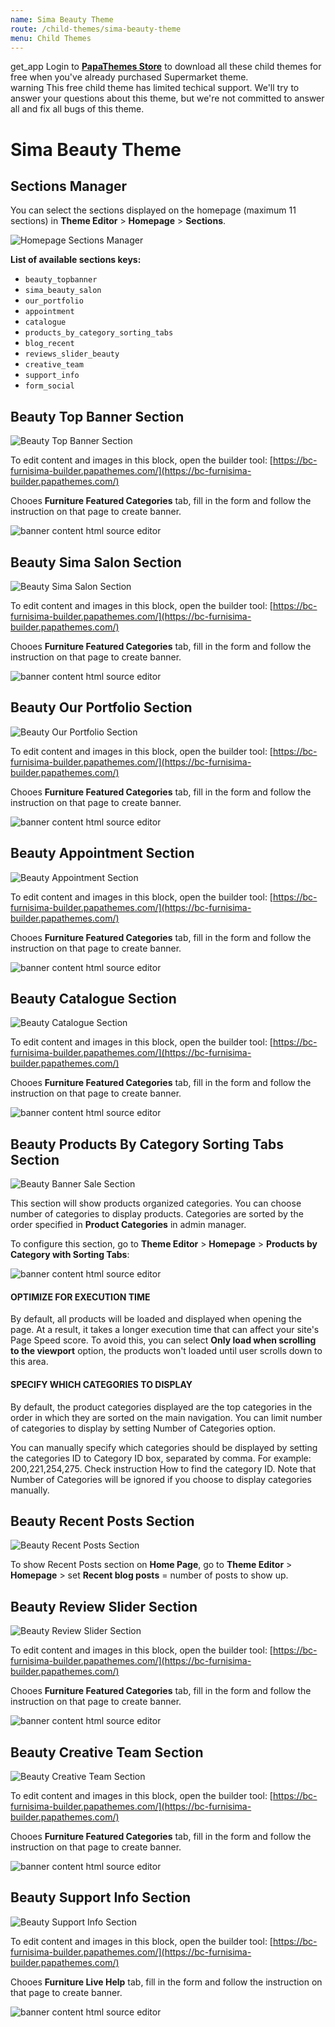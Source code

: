 ```yaml
---
name: Sima Beauty Theme
route: /child-themes/sima-beauty-theme
menu: Child Themes
---
```


<div class="alert alert-info">
    <span class="material-icons">get_app</span> Login to <strong><a href="https://themestore.papathemes.com/bigcommerce" target="_blank">PapaThemes Store</a></strong> to download all these child themes for free when you've already purchased Supermarket theme.
</div>
<div class="alert alert-warning">
    <span class="material-icons">warning</span> This free child theme has limited techical support. We'll try to answer your questions about this theme, but we're not committed to answer all and fix all bugs of this theme.
</div>


# Sima Beauty Theme

## Sections Manager

You can select the sections displayed on the homepage (maximum 11 sections) in **Theme Editor** > **Homepage** > **Sections**.

![Homepage Sections Manager](../img/homepage-beauty-sections-manager.png)


**List of available sections keys:**

* `beauty_topbanner`
* `sima_beauty_salon`
* `our_portfolio`
* `appointment`
* `catalogue`
* `products_by_category_sorting_tabs`
* `blog_recent`
* `reviews_slider_beauty`
* `creative_team`
* `support_info`
* `form_social`


## Beauty Top Banner Section

![Beauty Top Banner Section](../img/sections/beauty-top-banner-section.png)

To edit content and images in this block, open the builder tool: [https://bc-furnisima-builder.papathemes.com/](https://bc-furnisima-builder.papathemes.com/)

Chooes __Furniture Featured Categories__ tab, fill in the form and follow the instruction on that page to create banner.

![banner content html source editor](../img/beauty-top-banner-section-code.png)

## Beauty Sima Salon Section

![Beauty Sima Salon Section](../img/sections/beauty-sima-salon-section.png)

To edit content and images in this block, open the builder tool: [https://bc-furnisima-builder.papathemes.com/](https://bc-furnisima-builder.papathemes.com/)

Chooes __Furniture Featured Categories__ tab, fill in the form and follow the instruction on that page to create banner.

![banner content html source editor](../img/beauty-sima-salon-section-code.png)

## Beauty Our Portfolio Section

![Beauty Our Portfolio Section](../img/sections/beauty-our-portfolio-section.png)

To edit content and images in this block, open the builder tool: [https://bc-furnisima-builder.papathemes.com/](https://bc-furnisima-builder.papathemes.com/)

Chooes __Furniture Featured Categories__ tab, fill in the form and follow the instruction on that page to create banner.

![banner content html source editor](../img/beauty-our-portfolio-section-code.png)

## Beauty Appointment Section

![Beauty Appointment Section](../img/sections/beauty-appointment-section.png)

To edit content and images in this block, open the builder tool: [https://bc-furnisima-builder.papathemes.com/](https://bc-furnisima-builder.papathemes.com/)

Chooes __Furniture Featured Categories__ tab, fill in the form and follow the instruction on that page to create banner.

![banner content html source editor](../img/beauty-appointment-section-code.png)

## Beauty Catalogue Section

![Beauty Catalogue Section](../img/sections/beauty-catalogue-section.png)

To edit content and images in this block, open the builder tool: [https://bc-furnisima-builder.papathemes.com/](https://bc-furnisima-builder.papathemes.com/)

Chooes __Furniture Featured Categories__ tab, fill in the form and follow the instruction on that page to create banner.

![banner content html source editor](../img/beauty-catalogue-section-code.png)

## Beauty Products By Category Sorting Tabs Section

![Beauty Banner Sale Section](../img/sections/beauty-products-by-category-sorting-tabs-section.png)

This section will show products organized categories. You can choose number of categories to display products. Categories are sorted by the order specified in **Product Categories** in admin manager.

To configure this section, go to **Theme Editor** > **Homepage** > **Products by Category with Sorting Tabs**:

![banner content html source editor](../img/banner-products-by-category-sorting-tabs-source-editor.png)

#### OPTIMIZE FOR EXECUTION TIME

By default, all products will be loaded and displayed when opening the page. At a result, it takes a longer execution time that can affect your site's Page Speed score. To avoid this, you can select **Only load when scrolling to the viewport** option, the products won't loaded until user scrolls down to this area.

#### SPECIFY WHICH CATEGORIES TO DISPLAY

By default, the product categories displayed are the top categories in the order in which they are sorted on the main navigation. You can limit number of categories to display by setting Number of Categories option.

You can manually specify which categories should be displayed by setting the categories ID to Category ID box, separated by comma. For example: 200,221,254,275. Check instruction How to find the category ID. Note that Number of Categories will be ignored if you choose to display categories manually.

## Beauty Recent Posts Section

![Beauty Recent Posts Section](../img/sections/beauty-recent-posts-section.png)

To show Recent Posts section on **Home Page**, go to **Theme Editor** > **Homepage** > set **Recent blog posts** = number of posts to show up.

## Beauty Review Slider Section

![Beauty Review Slider Section](../img/sections/beauty-review-slider-section.png)

To edit content and images in this block, open the builder tool: [https://bc-furnisima-builder.papathemes.com/](https://bc-furnisima-builder.papathemes.com/)

Chooes __Furniture Featured Categories__ tab, fill in the form and follow the instruction on that page to create banner.

![banner content html source editor](../img/beauty-review-slider-section-code.png)

## Beauty Creative Team Section

![Beauty Creative Team Section](../img/sections/beauty-creative-team-section.png)

To edit content and images in this block, open the builder tool: [https://bc-furnisima-builder.papathemes.com/](https://bc-furnisima-builder.papathemes.com/)

Chooes __Furniture Featured Categories__ tab, fill in the form and follow the instruction on that page to create banner.

![banner content html source editor](../img/beauty-creative-team-section-code.png)

## Beauty Support Info Section

![Beauty Support Info Section](../img/sections/furniture-support-info-section.png)

To edit content and images in this block, open the builder tool: [https://bc-furnisima-builder.papathemes.com/](https://bc-furnisima-builder.papathemes.com/)

Chooes __Furniture Live Help__ tab, fill in the form and follow the instruction on that page to create banner.

![banner content html source editor](../img/furniture-support-info-section-code.png)